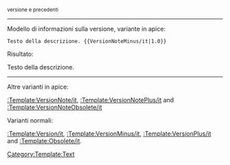 <sup style="color:blue;">versione {{{1}}} e precedenti</sup><noinclude>

----

Modello di informazioni sulla versione, variante in apice:

 <nowiki>Testo della descrizione. {{VersionNoteMinus/it|1.0}}</nowiki>

Risultato:

Testo della descrizione. {{VersionNoteMinus/it|1.0}}

----

Altre varianti in apice:

[[:Template:VersionNote/it]], [[:Template:VersionNotePlus/it]] and [[:Template:VersionNoteObsolete/it]]

Varianti normali:

[[:Template:Version/it]], [[:Template:VersionMinus/it]], [[:Template:VersionPlus/it]] and [[:Template:Obsolete/it]].

[[Category:Template:Text]]
</noinclude>